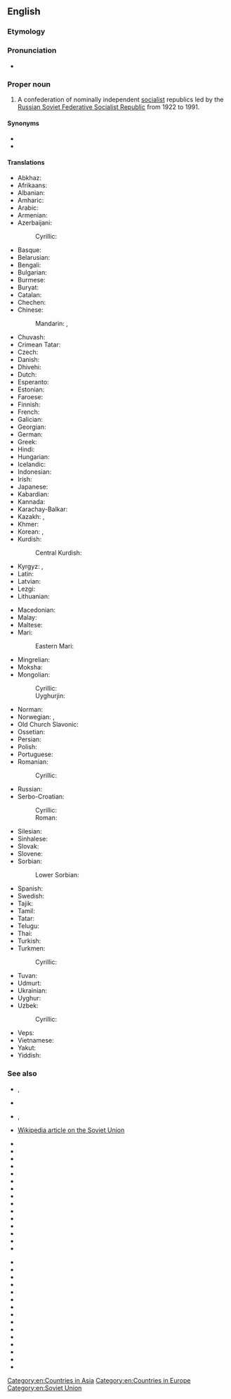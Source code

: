 {{wikipedia}}
==English==

===Etymology===
{{calque|en|ru|Сою́з Сове́тских Социалисти́ческих Респу́блик}}

===Pronunciation===
* {{audio|en|Union of Soviet Socialist Republics US.oga|Audio (US)}}

===Proper noun===
{{en-proper noun|head=[[union|Union]] [[of]] [[Soviet]] [[socialist|Socialist]] [[republic|Republic]]s}}

# {{senseid|en|Q15180}}{{lb|en|historical}} A confederation of nominally independent [[socialist]] republics led by the [[Russian Soviet Federative Socialist Republic]] from 1922 to 1991.

====Synonyms====
* {{l|en|Soviet Union}}
* {{l|en|USSR}}

====Translations====
{{trans-top-also|id=Q15180|a confederation of Communist states|Soviet Union|USSR}}
* Abkhaz: {{t|ab|Советтә Суверинытеттә Республикақәа Реидгыла|sc=Cyrl}}
* Afrikaans: {{t+|af|Unie van Sosialistiese Sowjetrepublieke}}
* Albanian: {{t|sq|Bashkimi i Republikave Sovjetike Socialiste}}
* Amharic: {{t|am|ሶዩዝ ሶቭየትስኪህ ሶትሲያሊቲቼስኪህ ሬስፑብሊክ ሶቭየት ሕብረት ሰብአዊ ሪፐብሊክ|sc=Ethi}}
* Arabic: {{t|ar|اِتِّحَاد الْجُمْهُورِيَّات السُّوفْيَاتِيَّة الاِشْتِرَاكِيَّة|m|tr=ittiḥād al-jumhūriyyāt as-suvyātiyya l-ištirākiyya}}
* Armenian: {{t|hy|Խորհրդային Սոցիալիստական Հանրապետությունների Միություն}}
* Azerbaijani: {{t+|az|Sovet Sosialist Respublikaları İttifaqı}}
*: Cyrillic: {{t|az|Совет Сосиалист Республикалары Иттифагы|sc=Cyrl}}
* Basque: {{t|eu|Sobietar Errepublika Sozialisten Batasuna}}
* Belarusian: {{t|be|Саю́з Саве́цкіх Сацыялісты́чных Рэспу́блік|m}}
* Bengali: {{t|bn|সোভিয়েত সমাজতান্ত্রিক প্রজাতন্ত্রের ঐক্য}}
* Bulgarian: {{t|bg|Съю́з на съве́тските социалисти́чески репу́блики|m}}
* Burmese: {{t|my|ဆို​ဗီ​ယက်​ဆို​ရှယ်​လစ်​သ​မ​တ​နိုင်​ငံ​များ​ပြည်​ထောင်​စု|sc=Mymr}}
* Buryat: {{t|bua|Зүблэлтэ Социалис Бүгэдэ Найрамдаха Уласуудай Холбоо}}
* Catalan: {{t|ca|Unió de Repúbliques Socialistes Soviètiques|f}}
* Chechen: {{t|ce|Советски Социалистически Республикийн Союз}}
* Chinese:
*: Mandarin: {{t+|cmn|蘇維埃社會主義共和國聯盟}}, {{t+|cmn|苏维埃社会主义共和国联盟|tr=Sūwéi'āi shèhuìzhǔyì gònghéguó liánméng}}
* Chuvash: {{t|cv|Социаллӑ Совет Республикисен Союзӗ}}
* Crimean Tatar: {{t|crh|Şuralar Sotsialistik Cumhuriyetler Birligi}}
* Czech: {{t+|cs|Svaz sovětských socialistických republik|m}}
* Danish: {{t|da|Unionen af Socialistiske Sovjetrepublikker}}
* Dhivehi: {{t|dv|ސޯވިއެޓް ސޯޝަލިސްޓް ޖުމްހޫރިއްޔާތަކުގެ އިއްތިހާދު|sc=Thaa}}
* Dutch: {{t|nl|Unie van Socialistische Sovjetrepublieken|f}}
* Esperanto: {{t|eo|Unio de Sovetaj Socialismaj Respublikoj}}
* Estonian: {{t|et|Nõukogude Sotsialistlike Vabariikide Liit}}
* Faroese: {{t|fo|Sameindu sovjettisku sosialistisku lýðveldini|n-p}}
* Finnish: {{t+|fi|Sosialististen neuvostotasavaltojen liitto}}
* French: {{t|fr|Union des Républiques Socialistes Soviétiques|f}}
* Galician: {{t+|gl|Unión de Repúblicas Socialistas Soviéticas|f-p}}
* Georgian: {{t|ka|საბჭოთა სოციალისტური რესპუბლიკების კავშირი}}
* German: {{t+|de|Union der Sozialistischen Sowjetrepubliken|f}}
* Greek: {{t+|el|Ένωση Σοβιετικών Σοσιαλιστικών Δημοκρατιών|f}}
* Hindi: {{t|hi|सोवियत समाजवादी गणतंत्रों का संघ|sc=Deva}}
* Hungarian: {{t+|hu|Szovjet Szocialista Köztársaságok Szövetsége}}
* Icelandic: {{t|is|Sambandsríki sósíalískra sovíetlýðvelda|n-p}}
* Indonesian: {{t|id|Republik Sosialis Uni Soviet}}
* Irish: {{t|ga|Aontas na bPoblachtaí Sóivéadacha Sóisialacha|m}}
* Japanese: {{t|ja|ソビエト社会主義共和国連邦|tr=ソビエトしゃかいしゅぎきょうわこくれんぽう, Sobieto shakaishugi kyōwakoku renpō}}
* Kabardian: {{t|kbd|Республикэ Совет Социал Зэгуэтхэр|sc=Cyrl}}
* Kannada: {{t|kn|ಸೋವಿಯೆಟ್ ಸಮಾಜವಾದಿ ಸಂಸ್ಥಾನಗಳ ಒಕ್ಕೂಟ|sc=Knda}}
* Karachay-Balkar: {{t|krc|Совет Социалист Республикаланы Союзу|sc=Cyrl}}
* Kazakh: {{t|kk|Советтік Социалистік Республикалар Одағы|sc=Cyrl}}, {{t|kk|Кеңестік Социалистік Республикалар Одағы|sc=Cyrl}}
* Khmer: {{t|km|សហភាពសាធារណរដ្ឋសង្គមនិយមសូវៀត}}
* Korean: {{t+|ko|^소비에트 사회주의 공화국 연방}}, {{t|ko|^쏘비에트 사회주의 공화국 련방}} {{qualifier|North Korea}}
* Kurdish:
*: Central Kurdish: {{t|ckb|یەکیەتیی کۆمارە سۆشیالیستەکانی سۆڤیەت}}
* Kyrgyz: {{t|ky|Кеңештик Сосиалисттик Республикалар Бирлиги|sc=Cyrl}}, {{t|ky|КСРБ|sc=Cyrl}}
* Latin: {{t|la|Unio Rerum Publicarum Sovieticarum Socialisticarum|f}}
* Latvian: {{t|lv|Padomju Sociālistisko Republiku Savienība}}
* Lezgi: {{t|lez|Совет Социалист Республикайрин Галкӏ|sc=Cyrl}}
* Lithuanian: {{t+|lt|Tarybų Socialistinių Respublikų Sąjunga}}
{{trans-mid}}
* Macedonian: {{t+|mk|Сојуз на Советските Социјалистички Републики|f}}
* Malay: {{t|ms|Kesatuan Republik Sosialis Soviet}}
* Maltese: {{t|mt|L-Unjoni tar-Repubbliki Soċjoloġisti Sovjetiċi|f}}
* Mari:
*: Eastern Mari: {{t|chm|Совет Социализм Республик-влак Ушем|sc=Cyrl}}
* Mingrelian: {{t|xmf|სხუნუეფიშ სოციალისტური რესპუბლიკეფიშ რსხუ}}
* Moksha: {{t|mdf|Советонь Социализмань Республикнень Соткс|sc=Cyrl}}
* Mongolian:
*: Cyrillic: {{t|mn|Зөвлөлт Социалист Бүгд Найрамдах Холбоот Улс}}
*: Uyghurjin: {{t|mn|ᠵᠥᠪᠯᠡᠯᠲᠦ ᠰᠣᠼᠢᠶᠠᠯᠢᠰᠲ᠋ ᠪᠦᠭᠦᠳᠡ ᠨᠠᠶᠢᠷᠠᠮᠳᠠᠬᠤ ᠬᠣᠯᠪᠤᠭᠠᠲᠤ ᠤᠯᠤᠰ}}
* Norman: {{t|nrf|Unnion d'Républyiques Socialistes Soviétiques|f}} {{qualifier|Jersey}}
* Norwegian: {{t|no|Unionen av sosialistiske rådsrepublikker}}, {{t|no|Samveldet av sosialistiske rådsrepublikker}}
* Old Church Slavonic: {{t|cu|Съвѣтьскъ Социалистичьскъ Димократіи Съвѫзъ|m|alt=Съвѣ́тьскъ Социали́стичьскъ Димократі́и Съвѫ́ꙁъ|sc=Cyrs}}
* Ossetian: {{t|os|Советон Социалистон Республикӕты Цӕдис}}
* Persian: {{t|fa|اتحاد جماهیر شوروی سوسیالیستی|tr=ettehâd-e jamâhir-e šuravi-ye sosiyâlisti}}
* Polish: {{t+|pl|Związek Socjalistycznych Republik Radzieckich|m}}
* Portuguese: {{t+|pt|União das Repúblicas Socialistas Soviéticas|f}}
* Romanian: {{t|ro|Uniunea Republicilor Sovietice Socialiste|f}}
*: Cyrillic: {{t|ro|Униуня Републичилор Советиче Сочиалисте|f|sc=Cyrl}}
* Russian: {{t+|ru|Сою́з Сове́тских Социалисти́ческих Респу́блик|m}}
* Serbo-Croatian:
*: Cyrillic: {{t|sh|Савез Совјетских Социјалистичких Република|m}}
*: Roman: {{t|sh|Savez Sovjetskih Socijalističkih Republika|m}}
* Silesian: {{t|szl|Sojusz Socjalistycznych Sowjeckich Republik|m}}
* Sinhalese: {{t|si|සමාජවාදී සෝවියට් ජනරජයන්ගේ එක්සත් සංගමය|sc=Sinh}}
* Slovak: {{t|sk|Zväz Sovietskych Socialistických Republík|m}}
* Slovene: {{t|sl|Zveza sovjetskih socialističnih republik|f}}
* Sorbian:
*: Lower Sorbian: {{t|dsb|Zwězk Sowjetskich Socjaliskich Republik|m}}
* Spanish: {{t|es|Unión de Repúblicas Socialistas Soviéticas|f}}
* Swedish: {{t|sv|Socialistiska rådsrepublikernas union}}
* Tajik: {{t+|tg|Иттиҳоди Ҷумҳуриҳои Шӯравии Сосиалистӣ|sc=Cyrl}}
* Tamil: {{t|ta|சோவியத் சோசலிசக் குடியரசுகளின் ஒன்றியம்}}
* Tatar: {{t|tt|Совет Социалистик Республикалар Союзы}}
* Telugu: {{t|te|సోవియట్ సోషలిస్టు రిపబ్లిక్కుల సమాఖ్య}}
* Thai: {{t|th|สหภาพสาธารณรัฐสังคมนิยมโซเวียต|tr=sà-hà-pâap săa-taa-rá-ná rát săng-kom-ní-yom soh-wîat}}
* Turkish: {{t+|tr|Sovyet Sosyalist Cumhuriyetler Birliği}}
* Turkmen: {{t|tk|Sowet Sotsialistik Respublikalary Soýuzy}}
*: Cyrillic: {{t|tk|Совет Социалистик Республикалары Союзы|sc=Cyrl}}
* Tuvan: {{t|tyv|Совет Социалистиг Республикаларның Эвилели}}
* Udmurt: {{t|udm|Советской Социалистической Республикаослэн Союззы|sc=Cyrl}}
* Ukrainian: {{t|uk|Сою́з Радя́нських Соціалісти́чних Респу́блік|m}}
* Uyghur: {{t|ug|سوۋېت سوتسىيالىستىك رېسپۇبلىكالىرى ئىتتىپاقى}}
* Uzbek: {{t|uz|Sovet Sotsialistik Respublikalari Ittifoqi}}
*: Cyrillic: {{t|uz|Совет Социалистик Республикалари Иттифоқи|sc=Cyrl}}
* Veps: {{t|vep|Nevondkundaližiden Socialistižiden Tazovaldkundoiden Ühtištuz}}
* Vietnamese: {{t|vi|Liên bang Cộng hòa Xã hội Chủ nghĩa Xô viết}}
* Yakut: {{t|sah|Сэбиэскэй Социалистыы Республикалар Сойуустара|sc=Cyrl}}
* Yiddish: {{t|yi|פֿאַרבאַנד פֿון סאָוועטישע סאָציאַליסטישע רעפּובליקן|sc=Hebr}}
{{trans-bottom}}

===See also===
* {{l|en|Commonwealth of Independent States}}, {{l|en|CIS}}
* {{l|en|Russian Federation}}
* {{l|en|Soviet republic}}, {{l|en|Soviet Socialist Republic}}
* [[w:Soviet Union|Wikipedia article on the Soviet Union]]
{{top2}}
* {{l|en|Armenian SSR}}
* {{l|en|Azerbaijan SSR}}
* {{l|en|Byelorussian SSR}}
* {{l|en|Estonian SSR}}
* {{l|en|Georgian SSR}}
* {{l|en|Kazakh SSR}}
* {{l|en|Kyrgyz SSR}}
* {{l|en|Latvian SSR}}
* {{l|en|Lithuanian SSR}}
* {{l|en|Moldavian SSR}}
* {{l|en|Russian SFSR}}
* {{l|en|Tajik SSR}}
* {{l|en|Turkmen SSR}}
* {{l|en|Ukrainian SSR}}
* {{l|en|Uzbek SSR}}
{{mid2}}
* {{l|en|Armenia}}
* {{l|en|Azerbaijan}}
* {{l|en|Belarus}}
* {{l|en|Estonia}}
* {{l|en|Georgia}}
* {{l|en|Kazakhstan}}
* {{l|en|Kyrgyzstan}}
* {{l|en|Latvia}}
* {{l|en|Lithuania}}
* {{l|en|Moldova}}
* {{l|en|Russia}}
* {{l|en|Tajikistan}}
* {{l|en|Turkmenistan}}
* {{l|en|Ukraine}}
* {{l|en|Uzbekistan}}
{{bottom}}

[[Category:en:Countries in Asia]]
[[Category:en:Countries in Europe]]
[[Category:en:Soviet Union]]